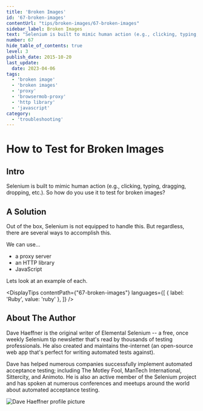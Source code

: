 ```yaml
---
title: 'Broken Images'
id: '67-broken-images'
contentUrl: "tips/broken-images/67-broken-images"
sidebar_label: Broken Images
text: "Selenium is built to mimic human action (e.g., clicking, typing, dragging, dropping, etc.). So how do you use it to test for broken images?"
number: 67
hide_table_of_contents: true
level: 3
publish_date: 2015-10-20
last_update:
  date: 2023-04-06
tags:
  - 'broken image'
  - 'broken images'
  - 'proxy'
  - 'browsermob-proxy'
  - 'http library'
  - 'javascript'
category:
  - 'troubleshooting'
---
```


# How to Test for Broken Images

## Intro

Selenium is built to mimic human action (e.g., clicking, typing, dragging, dropping, etc.). So how do you use it to
test for broken images?

## A Solution

Out of the box, Selenium is not equipped to handle this. But regardless, there are several ways to accomplish this.

We can use...

+ a proxy server
+ an HTTP library
+ JavaScript

Lets look at an example of each.




<DisplayTips contentPath={"67-broken-images"} languages={[
    { label: 'Ruby', value: 'ruby' },
]} />


## About The Author

Dave Haeffner is the original writer of Elemental Selenium -- a free, once weekly Selenium tip newsletter that's read
by thousands of testing professionals. He also created and maintains the-internet (an open-source web app that's
perfect for writing automated tests against).

Dave has helped numerous companies successfully implement automated acceptance testing; including The Motley Fool,
ManTech International, Sittercity, and Animoto. He is also an active member of the Selenium project and has spoken
at numerous conferences and meetups around the world about automated acceptance testing.

![Dave Haeffner profile picture](/img/authors/dave-haeffner.jpeg#author-img 'a title')




